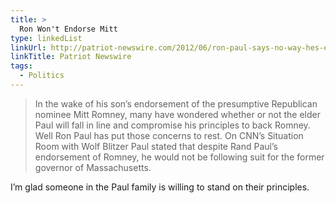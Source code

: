 ```yaml
---
title: >
  Ron Won't Endorse Mitt
type: linkedList
linkUrl: http://patriot-newswire.com/2012/06/ron-paul-says-no-way-hes-endorsing-mitt-romney/
linkTitle: Patriot Newswire
tags:
  - Politics
---
```


> In the wake of his son’s endorsement of the presumptive Republican nominee Mitt Romney, many have wondered whether or not the elder Paul will fall in line and compromise his principles to back Romney. Well Ron Paul has put those concerns to rest. On CNN’s Situation Room with Wolf Blitzer Paul stated that despite Rand Paul’s endorsement of Romney, he would not be following suit for the former governor of Massachusetts.

I’m glad someone in the Paul family is willing to stand on their principles.
